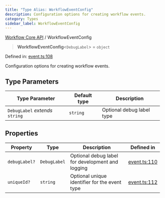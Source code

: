 ```yaml
---
title: "Type Alias: WorkflowEventConfig"
description: Configuration options for creating workflow events.
category: Types
sidebar_label: WorkflowEventConfig
---
```

[Workflow Core API](../README.mdx) / WorkflowEventConfig

> **WorkflowEventConfig**\<`DebugLabel`\> = `object`

Defined in: [event.ts:108](https://github.com/run-llama/llama-flow/blob/33aca370356eefe2f82d1ad3bc7aa2fbb48a0277/packages/core/src/core/event.ts#L108)

Configuration options for creating workflow events.

## Type Parameters

| Type Parameter | Default type | Description |
| ------ | ------ | ------ |
| `DebugLabel` *extends* `string` | `string` | Optional debug label type |

## Properties

| Property | Type | Description | Defined in |
| ------ | ------ | ------ | ------ |
| <a id="debuglabel-1"></a> `debugLabel?` | `DebugLabel` | Optional debug label for development and logging | [event.ts:110](https://github.com/run-llama/llama-flow/blob/33aca370356eefe2f82d1ad3bc7aa2fbb48a0277/packages/core/src/core/event.ts#L110) |
| <a id="uniqueid"></a> `uniqueId?` | `string` | Optional unique identifier for the event type | [event.ts:112](https://github.com/run-llama/llama-flow/blob/33aca370356eefe2f82d1ad3bc7aa2fbb48a0277/packages/core/src/core/event.ts#L112) |

